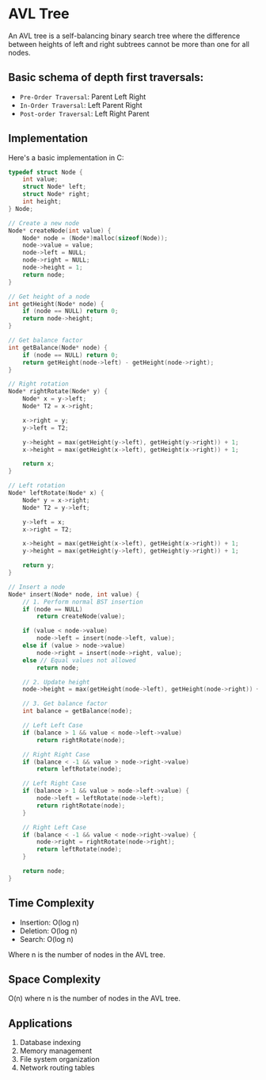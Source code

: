 # AVL Tree

An AVL tree is a self-balancing binary search tree where the difference between heights of left and right subtrees cannot be more than one for all nodes.

## Basic schema of depth first traversals:

- `Pre-Order Traversal`: Parent Left Right
- `In-Order Traversal`: Left Parent Right
- `Post-order Traversal`: Left Right Parent

## Implementation

Here's a basic implementation in C:

```c
typedef struct Node {
    int value;
    struct Node* left;
    struct Node* right;
    int height;
} Node;

// Create a new node
Node* createNode(int value) {
    Node* node = (Node*)malloc(sizeof(Node));
    node->value = value;
    node->left = NULL;
    node->right = NULL;
    node->height = 1;
    return node;
}

// Get height of a node
int getHeight(Node* node) {
    if (node == NULL) return 0;
    return node->height;
}

// Get balance factor
int getBalance(Node* node) {
    if (node == NULL) return 0;
    return getHeight(node->left) - getHeight(node->right);
}

// Right rotation
Node* rightRotate(Node* y) {
    Node* x = y->left;
    Node* T2 = x->right;

    x->right = y;
    y->left = T2;

    y->height = max(getHeight(y->left), getHeight(y->right)) + 1;
    x->height = max(getHeight(x->left), getHeight(x->right)) + 1;

    return x;
}

// Left rotation
Node* leftRotate(Node* x) {
    Node* y = x->right;
    Node* T2 = y->left;

    y->left = x;
    x->right = T2;

    x->height = max(getHeight(x->left), getHeight(x->right)) + 1;
    y->height = max(getHeight(y->left), getHeight(y->right)) + 1;

    return y;
}

// Insert a node
Node* insert(Node* node, int value) {
    // 1. Perform normal BST insertion
    if (node == NULL)
        return createNode(value);

    if (value < node->value)
        node->left = insert(node->left, value);
    else if (value > node->value)
        node->right = insert(node->right, value);
    else // Equal values not allowed
        return node;

    // 2. Update height
    node->height = max(getHeight(node->left), getHeight(node->right)) + 1;

    // 3. Get balance factor
    int balance = getBalance(node);

    // Left Left Case
    if (balance > 1 && value < node->left->value)
        return rightRotate(node);

    // Right Right Case
    if (balance < -1 && value > node->right->value)
        return leftRotate(node);

    // Left Right Case
    if (balance > 1 && value > node->left->value) {
        node->left = leftRotate(node->left);
        return rightRotate(node);
    }

    // Right Left Case
    if (balance < -1 && value < node->right->value) {
        node->right = rightRotate(node->right);
        return leftRotate(node);
    }

    return node;
}
```

## Time Complexity

- Insertion: O(log n)
- Deletion: O(log n)
- Search: O(log n)

Where n is the number of nodes in the AVL tree.

## Space Complexity

O(n) where n is the number of nodes in the AVL tree.

## Applications

1. Database indexing
2. Memory management
3. File system organization
4. Network routing tables
